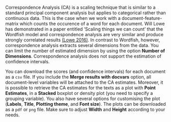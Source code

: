 Correspondence Analysis (CA) is a scaling technique that is similar to a standard principal component analysis but applies to categorical rather than continuous data. This is the case when we work with a document-feature-matrix which counts the occurence of a word for each document. Will Lowe has demonstrated in a paper entitled 'Scaling things we can count' that the Wordfish model and correspondence analysis are very similar and produce strongly correlated results [(Lowe 2016)](http://dl.conjugateprior.org/preprints/scaling-things-we-can-count.pdf). In contrast to Wordfish, however, correspondence analysis extracts several dimensions from the data. You can limit the number of estimated dimension by using the option **Number of Dimensions**. Correspondence analysis does not support the estimation of confidence intervals.


You can download the scores (and confidence intervals) for each document as a `csv` file. If you include the **Merge results with docvars** option, all document-level variables will be attached to the CA estimates. Moreover, it is possible to retrieve the CA estimates for the texts as a plot with **Point Estimates**, in a **Stacked** boxplot or density plot (you need to specify a grouping variable). You also have several options for customising the plot (**Labels**, **Title**, **Plotting theme**, and **Font size**). The plots can be downloaded as a `pdf` or `png` file. Make sure to adjust **Width** and **Height** according to your needs.